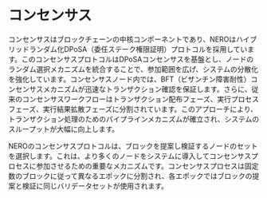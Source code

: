 
# コンセンサス

コンセンサスはブロックチェーンの中核コンポーネントであり、NEROはハイブリッドランダム化DPoSA（委任ステーク権限証明）プロトコルを採用しています。このコンセンサスプロトコルはDPoSAコンセンサスを基盤とし、ノードのランダム選択メカニズムを統合することで、参加範囲を広げ、システムの分散化を強化しています。コンセンサスノード内では、BFT（ビザンチン障害耐性）コンセンサスメカニズムが迅速なトランザクション確認を保証します。さらに、従来のコンセンサスワークフローはトランザクション配布フェーズ、実行プロセスフェーズ、実行結果拡散フェーズに分割されています。このアプローチにより、トランザクション処理のためのパイプラインメカニズムが確立され、システムのスループットが大幅に向上します。

NEROのコンセンサスプロトコルは、ブロックを提案し検証するノードのセットを選択します。これは、より多くのノードをシステムに導入してコンセンサスプロセスに参加させるための重要なメカニズムです。コンセンサスプロセスは固定数のブロックに従って異なるエポックに分割され、各エポックではブロックの提案と検証に同じバリデータセットが使用されます。 

<PageFeedback path="/ja/core-concepts/consensus-mechanism/overview" />
